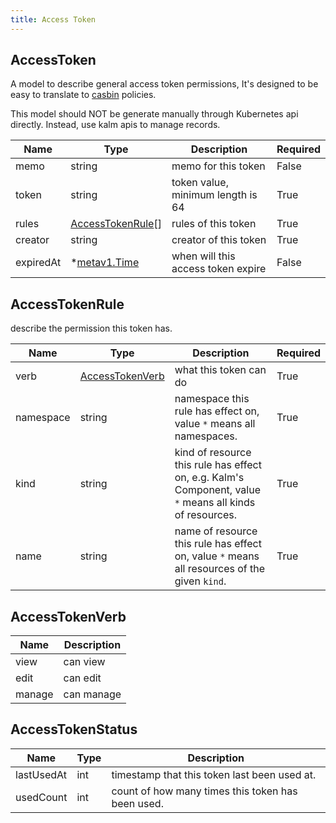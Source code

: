 ```yaml
---
title: Access Token
---
```


## AccessToken

A model to describe general access token permissions, It's designed to be easy to translate to [casbin](https://casbin.org/) policies. 

This model should NOT be generate manually through Kubernetes api directly. Instead, use kalm apis to manage records.

| Name      | Type                                                         | Description                        | Required |
| --------- | ------------------------------------------------------------ | ---------------------------------- | -------- |
| memo      | string                                                       | memo for this token                | False    |
| token     | string                                                       | token value, minimum length is 64  | True     |
| rules     | [AccessTokenRule](#accesstokenrule)[]                        | rules of this token                | True     |
| creator   | string                                                       | creator of this token              | True     |
| expiredAt | *[metav1.Time](https://pkg.go.dev/k8s.io/apimachinery/pkg/apis/meta/v1#Time) | when will this access token expire | False    |

## AccessTokenRule

describe the permission this token has.

| Name      | Type                                                         | Description                        | Required |
| ---- | ---- | ---- | ---- |
| verb | [AccessTokenVerb](#accessTokenVerb) | what this token can do | True |
| namespace | string | namespace this rule has effect on, value `*` means all namespaces. | True |
| kind | string | kind of resource this rule has effect on, e.g. Kalm's Component, value `*` means all kinds of resources. | True |
| name | string | name of resource this rule has effect on, value `*` means all resources of the given `kind`. | True |

## AccessTokenVerb

| Name   | Description |
| ------ | ----------- |
| view   | can view    |
| edit   | can edit    |
| manage | can manage  |

## AccessTokenStatus

| Name       | Type | Description                                       |
| ---------- | ---- | ------------------------------------------------- |
| lastUsedAt | int  | timestamp that this token last been used at.      |
| usedCount  | int  | count of how many times this token has been used. |